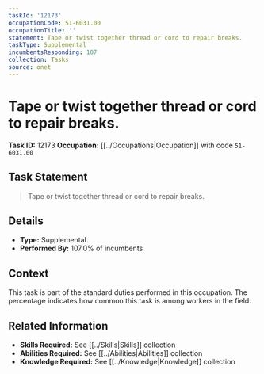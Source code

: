 ```yaml
---
taskId: '12173'
occupationCode: 51-6031.00
occupationTitle: ''
statement: Tape or twist together thread or cord to repair breaks.
taskType: Supplemental
incumbentsResponding: 107
collection: Tasks
source: onet
---
```

# Tape or twist together thread or cord to repair breaks.

**Task ID:** 12173
**Occupation:** [[../Occupations|Occupation]] with code `51-6031.00`

## Task Statement

> Tape or twist together thread or cord to repair breaks.

## Details

- **Type:** Supplemental
- **Performed By:** 107.0% of incumbents

## Context

This task is part of the standard duties performed in this occupation. The percentage indicates how common this task is among workers in the field.

## Related Information

- **Skills Required:** See [[../Skills|Skills]] collection
- **Abilities Required:** See [[../Abilities|Abilities]] collection
- **Knowledge Required:** See [[../Knowledge|Knowledge]] collection
